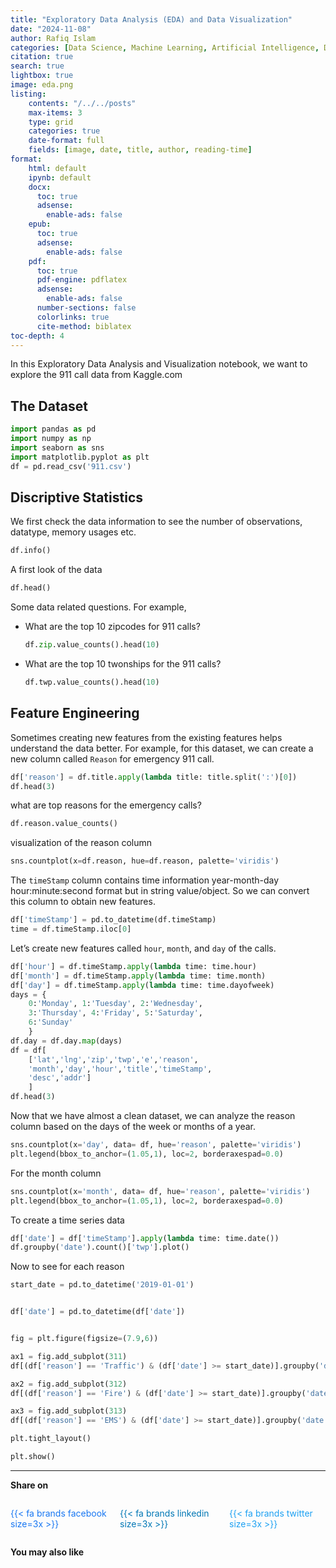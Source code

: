 ```yaml
---
title: "Exploratory Data Analysis (EDA) and Data Visualization"
date: "2024-11-08"
author: Rafiq Islam
categories: [Data Science, Machine Learning, Artificial Intelligence, Data Engineering]
citation: true
search: true
lightbox: true
image: eda.png
listing: 
    contents: "/../../posts"
    max-items: 3
    type: grid
    categories: true
    date-format: full
    fields: [image, date, title, author, reading-time]  
format: 
    html: default
    ipynb: default
    docx: 
      toc: true
      adsense:
        enable-ads: false
    epub:
      toc: true
      adsense:
        enable-ads: false
    pdf: 
      toc: true
      pdf-engine: pdflatex
      adsense:
        enable-ads: false
      number-sections: false
      colorlinks: true
      cite-method: biblatex
toc-depth: 4
---  
```


In this Exploratory Data Analysis and Visualization notebook, we want to explore the [911 call data from Kaggle.com](https://www.kaggle.com/datasets/mchirico/montcoalert){target="_blank" style="text-decoration:none"}  

## The Dataset  

```python
import pandas as pd
import numpy as np
import seaborn as sns
import matplotlib.pyplot as plt
df = pd.read_csv('911.csv')
```  

## Discriptive Statistics  

We first check the data information to see the number of observations, datatype, memory usages etc.  

```python
df.info()
```  


A first look of the data  

```python
df.head()
```  

Some data related questions. For example,  

- What are the top 10 zipcodes for 911 calls?  
  ```python
  df.zip.value_counts().head(10)
  ```

- What are the top 10 twonships for the 911 calls?
  ```python
  df.twp.value_counts().head(10)
  ```  


## Feature Engineering  

Sometimes creating new features from the existing features helps understand the data better. For example, for this dataset, we can create a new column called `Reason` for emergency 911 call.  

```python
df['reason'] = df.title.apply(lambda title: title.split(':')[0])
df.head(3)
```  

what are top reasons for the emergency calls?  

```python
df.reason.value_counts()
```  

visualization of the reason column  

```python
sns.countplot(x=df.reason, hue=df.reason, palette='viridis')
```  

The `timeStamp` column contains time information year-month-day hour:minute:second format but in string value/object. So we can convert this column to obtain new features.  

```python
df['timeStamp'] = pd.to_datetime(df.timeStamp)
time = df.timeStamp.iloc[0]
```  

Let's create new features called `hour`, `month`, and `day` of the calls.  

```python
df['hour'] = df.timeStamp.apply(lambda time: time.hour)
df['month'] = df.timeStamp.apply(lambda time: time.month)
df['day'] = df.timeStamp.apply(lambda time: time.dayofweek)
days = {
    0:'Monday', 1:'Tuesday', 2:'Wednesday', 
    3:'Thursday', 4:'Friday', 5:'Saturday',
    6:'Sunday'
    }
df.day = df.day.map(days)
df = df[
    ['lat','lng','zip','twp','e','reason',
    'month','day','hour','title','timeStamp',
    'desc','addr']
    ]
df.head(3)
```  

Now that we have almost a clean dataset, we can analyze the reason column based on the days of the week or months of a year. 

```python
sns.countplot(x='day', data= df, hue='reason', palette='viridis')
plt.legend(bbox_to_anchor=(1.05,1), loc=2, borderaxespad=0.0)
```  

For the month column 

```python
sns.countplot(x='month', data= df, hue='reason', palette='viridis')
plt.legend(bbox_to_anchor=(1.05,1), loc=2, borderaxespad=0.0)
```  

To create a time series data  

```python
df['date'] = df['timeStamp'].apply(lambda time: time.date())
df.groupby('date').count()['twp'].plot()
```  

Now to see for each reason 

```python

start_date = pd.to_datetime('2019-01-01')


df['date'] = pd.to_datetime(df['date'])


fig = plt.figure(figsize=(7.9,6))

ax1 = fig.add_subplot(311)
df[(df['reason'] == 'Traffic') & (df['date'] >= start_date)].groupby('date').count()['twp'].plot(ax=ax1)

ax2 = fig.add_subplot(312)
df[(df['reason'] == 'Fire') & (df['date'] >= start_date)].groupby('date').count()['twp'].plot(ax=ax2)

ax3 = fig.add_subplot(313)
df[(df['reason'] == 'EMS') & (df['date'] >= start_date)].groupby('date').count()['twp'].plot(ax=ax3)

plt.tight_layout()

plt.show()

```  

---  

**Share on**  

::::{.columns}
:::{.column width="33%"}
<a href="https://www.facebook.com/sharer.php?u=https://mrislambd.github.io/dsandml/posts/eda/" target="_blank" style="color:#1877F2; text-decoration: none;">
 
{{< fa brands facebook size=3x >}}
</a>
 
:::
 
:::{.column width="33%"}
<a href="https://www.linkedin.com/sharing/share-offsite/?url=https://mrislambd.github.io/dsandml/posts/eda/" target="_blank" style="color:#0077B5; text-decoration: none;">
 
{{< fa brands linkedin size=3x >}}
</a>
 
:::
 
:::{.column width="33%"}
<a href="https://www.twitter.com/intent/tweet?url=https://mrislambd.github.io/dsandml/posts/eda/" target="_blank" style="color:#1DA1F2; text-decoration: none;">
 
{{< fa brands twitter size=3x >}}
</a>
 
:::
::::
 
<script src="https://giscus.app/client.js"
        data-repo="mrislambd/mrislambd.github.io" 
        data-repo-id="R_kgDOMV8crA"
        data-category="Announcements"
        data-category-id="DIC_kwDOMV8crM4CjbQW"
        data-mapping="pathname"
        data-strict="0"
        data-reactions-enabled="1"
        data-emit-metadata="0"
        data-input-position="bottom"
        data-theme="light"
        data-lang="en"
        crossorigin="anonymous"
        async>
</script>
 
<div id="fb-root"></div>
<script async defer crossorigin="anonymous"
 src="https://connect.facebook.net/en_US/sdk.js#xfbml=1&version=v20.0"></script>
<div class="fb-comments" data-href="https://mrislambd.github.io/dsandml/posts/eda/" data-width="750" data-numposts="5"></div>



**You may also like**